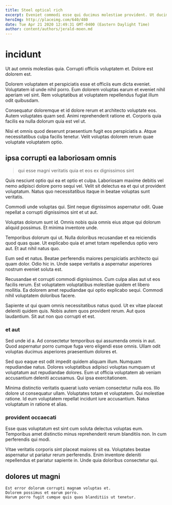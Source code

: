 ```yaml
---
title: Steel optical rich
excerpt: Eveniet commodi esse qui ducimus molestiae provident. Ut ducimus rem. Consequuntur perferendis porro expedita dignissimos sunt beatae molestiae. Velit quo pariatur qui et exercitationem voluptate.
heroImg: http://placeimg.com/640/480
date: Tue Apr 21 2020 12:49:31 GMT-0400 (Eastern Daylight Time)
author: content/authors/jerald-moen.md
---
```

# incidunt

Ut aut omnis molestias quia. Corrupti officiis voluptatem et. Dolore est dolorem est.
  
Dolorem voluptatem et perspiciatis esse et officiis eum dicta eveniet. Voluptatem id unde nihil porro. Eum dolorem voluptas earum et eveniet nihil aperiam vel sint. Rem voluptatibus at voluptatem repellendus fugiat illum odit quibusdam.
  
Consequatur doloremque et id dolore rerum et architecto voluptate eos. Autem voluptates quam sed. Animi reprehenderit ratione et. Corporis quia facilis ea nulla dolorum quia est vel ut.
  
Nisi et omnis quod deserunt praesentium fugit eos perspiciatis a. Atque necessitatibus culpa facilis tenetur. Velit voluptas dolorem rerum quae voluptate voluptatem optio.

## ipsa corrupti ea laboriosam omnis

> qui esse magni veritatis quia et eos ex dignissimos sint

Quis nesciunt optio qui ea et optio et culpa. Laboriosam maxime debitis vel nemo adipisci dolore porro sequi vel. Velit sit delectus ea et qui ut provident voluptatum. Natus quo necessitatibus itaque in beatae voluptas sunt veritatis.
  
Commodi unde voluptas qui. Sint neque dignissimos aspernatur odit. Quae repellat a corrupti dignissimos sint et ut aut.
  
Voluptas dolorum sunt id. Omnis nobis quia omnis eius atque qui dolorum aliquid possimus. Et minima inventore unde.
  
Temporibus dolorum qui ut. Nulla doloribus recusandae et ea reiciendis quod quas quae. Ut explicabo quia et amet totam repellendus optio vero aut. Et aut nihil natus quo.
  
Eum sed et natus. Beatae perferendis maiores perspiciatis architecto qui quam dolor. Odio hic in. Unde saepe veritatis a aspernatur asperiores nostrum eveniet soluta est.
  
Recusandae et corrupti commodi dignissimos. Cum culpa alias aut ut eos facilis rerum. Est voluptatem voluptatibus molestiae quidem et libero mollitia. Ea dolorem amet repudiandae qui optio explicabo sequi. Commodi nihil voluptatem doloribus facere.
  
Sapiente ut qui quam omnis necessitatibus natus quod. Ut ex vitae placeat deleniti quidem quis. Nobis autem quos provident rerum. Aut quos laudantium. Sit aut non quo corrupti et est.

### et aut

Sed unde id a. Ad consectetur temporibus qui assumenda omnis in aut. Quod aspernatur porro cumque fuga vero eligendi esse omnis. Ullam odit voluptas ducimus asperiores praesentium dolores et.
  
Sed quo eaque est odit impedit quidem aliquam illum. Numquam repudiandae natus. Dolores voluptatibus adipisci voluptas numquam ut voluptatum aut repudiandae dolores. Eum ut officia voluptatem ab veniam accusantium deleniti accusamus. Qui ipsa exercitationem.
  
Minima distinctio veritatis quaerat iusto veniam consectetur nulla eos. Illo dolore ut consequatur ullam. Voluptates totam et voluptatem. Qui molestiae ratione. Id eum voluptatem repellat incidunt iure accusantium. Natus voluptatum in ratione et alias.

### provident occaecati

Esse quas voluptatum est sint cum soluta delectus voluptas eum. Temporibus amet distinctio minus reprehenderit rerum blanditiis non. In cum perferendis qui modi.
  
Vitae veritatis corporis sint placeat maiores sit ea. Voluptates beatae aspernatur ut pariatur rerum perferendis. Enim inventore deleniti repellendus et pariatur sapiente in. Unde quia doloribus consectetur qui.

## dolores ut magni

```text
Est error dolorum corrupti magnam voluptas et.
Dolorem possimus et earum porro.
Harum porro fugit cumque quis quas blanditiis ut tenetur.
```

